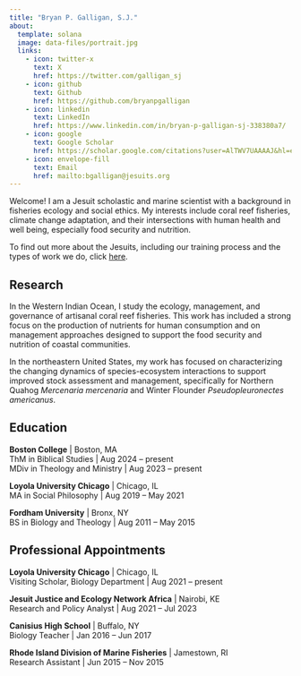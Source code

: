 ```yaml
---
title: "Bryan P. Galligan, S.J."
about:
  template: solana
  image: data-files/portrait.jpg
  links:
    - icon: twitter-x
      text: X
      href: https://twitter.com/galligan_sj
    - icon: github
      text: Github
      href: https://github.com/bryanpgalligan
    - icon: linkedin
      text: LinkedIn
      href: https://www.linkedin.com/in/bryan-p-galligan-sj-338380a7/
    - icon: google
      text: Google Scholar
      href: https://scholar.google.com/citations?user=AlTWV7UAAAAJ&hl=en
    - icon: envelope-fill
      text: Email
      href: mailto:bgalligan@jesuits.org
---
```


Welcome! I am a Jesuit scholastic and marine scientist with a background in fisheries ecology and social ethics. My interests include coral reef fisheries, climate change adaptation, and their intersections with human health and well being, especially food security and nutrition.

To find out more about the Jesuits, including our training process and the types of work we do, click [here](https://beajesuit.org/about/the-society-of-jesus/).

## Research

In the Western Indian Ocean, I study the ecology, management, and governance of artisanal coral reef fisheries. This work has included a strong focus on the production of nutrients for human consumption and on management approaches designed to support the food security and nutrition of coastal communities.

In the northeastern United States, my work has focused on characterizing the changing dynamics of species-ecosystem interactions to support improved stock assessment and management, specifically for Northern Quahog *Mercenaria mercenaria* and Winter Flounder *Pseudopleuronectes americanus*.

## Education

**Boston College** | Boston, MA\
ThM in Biblical Studies | Aug 2024 -- present\
MDiv in Theology and Ministry | Aug 2023 -- present

**Loyola University Chicago** | Chicago, IL\
MA in Social Philosophy | Aug 2019 -- May 2021

**Fordham University** | Bronx, NY\
BS in Biology and Theology | Aug 2011 -- May 2015

## Professional Appointments

**Loyola University Chicago** | Chicago, IL\
Visiting Scholar, Biology Department | Aug 2021 -- present

**Jesuit Justice and Ecology Network Africa** | Nairobi, KE\
Research and Policy Analyst | Aug 2021 -- Jul 2023

**Canisius High School** | Buffalo, NY\
Biology Teacher | Jan 2016 -- Jun 2017

**Rhode Island Division of Marine Fisheries** | Jamestown, RI\
Research Assistant | Jun 2015 -- Nov 2015